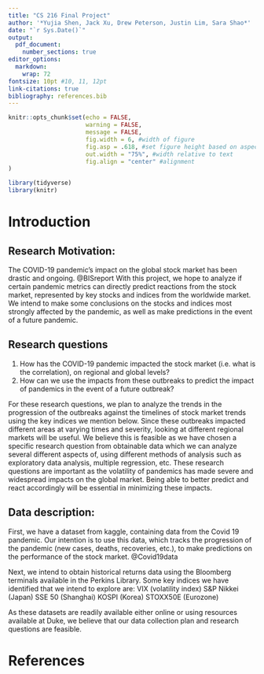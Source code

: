 ```yaml
---
title: "CS 216 Final Project"
author: '*Yujia Shen, Jack Xu, Drew Peterson, Justin Lim, Sara Shao*'
date: "`r Sys.Date()`"
output: 
  pdf_document:
    number_sections: true
editor_options: 
  markdown: 
    wrap: 72
fontsize: 10pt #10, 11, 12pt
link-citations: true
bibliography: references.bib
---
```

```r
knitr::opts_chunk$set(echo = FALSE, 
                      warning = FALSE, 
                      message = FALSE,
                      fig.width = 6, #width of figure
                      fig.asp = .618, #set figure height based on aspect ratio
                      out.width = "75%", #width relative to text
                      fig.align = "center" #alignment
)
```

```r
library(tidyverse)
library(knitr)
```

# Introduction


## Research Motivation:

  The COVID-19 pandemic’s impact on the global stock market has been drastic and ongoing. @BISreport With this project, we hope to analyze if certain pandemic metrics can directly predict reactions from the stock market, represented by key stocks and indices from the worldwide market. We intend to make some conclusions on the stocks and indices most strongly affected by the pandemic, as well as make predictions in the event of a future pandemic.

## Research questions

1. How has the COVID-19 pandemic impacted the stock market (i.e. what is the correlation), on regional and global levels?
2. How can we use the impacts from these outbreaks to predict the impact of pandemics in the event of a future outbreak?

  For these research questions, we plan to analyze the trends in the progression of the outbreaks against the timelines of stock market trends using the key indices we mention below. Since these outbreaks impacted different areas at varying times and severity, looking at different regional markets will be useful. We believe this is feasible as we have chosen a specific research question from obtainable data which we can analyze several different aspects of, using different methods of analysis such as exploratory data analysis, multiple regression, etc. These research questions are important as the volatility of pandemics has made severe and widespread impacts on the global market. Being able to better predict and react accordingly will be essential in minimizing these impacts.

## Data description:

  First, we have a dataset from kaggle, containing data from the Covid 19 pandemic. Our intention is to use this data, which tracks the progression of the pandemic (new cases, deaths, recoveries, etc.), to make predictions on the performance of the stock market. @Covid19data

  Next, we intend to obtain historical returns data using the Bloomberg terminals available in the Perkins Library. Some key indices we have identified that we intend to explore are: 
VIX (volatility index)
S&P
Nikkei (Japan)
SSE 50 (Shanghai)
KOSPI (Korea)
STOXX50E (Eurozone)

  As these datasets are readily available either online or using resources available at Duke, we believe that our data collection plan and research questions are feasible. 

# References

